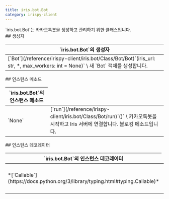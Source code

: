 ```yaml
---
title: iris.bot.Bot
category: irispy-client
---
```


<Section>
  `iris.bot.Bot`는 카카오톡봇을 생성하고 관리하기 위한 클래스입니다.
</Section>
<Section>
  ## 생성자

  <Table>
    <Thead>
      <Tr>
        <Th>`iris.bot.Bot`의 생성자</Th>
      </Tr>
    </Thead>
    <Tbody>
      <Tr>
        <Td>
          [`Bot`](/reference/irispy-client/iris.bot/Class/Bot/Bot)`(iris_url: str, *, max_workers: int = None)` \
          새 `Bot` 객체를 생성합니다.
        </Td>
      </Tr>
    </Tbody>
  </Table>
</Section>
<Section>
  ## 인스턴스 메소드

  <Table>
    <Thead>
      <Tr>
        <Th colSpan={2}>`iris.bot.Bot`의 인스턴스 메소드</Th>
      </Tr>
    </Thead>
    <Tbody>
      <Tr>
        <Td><span>`None`</span></Td>
        <Td>
          [`run`](/reference/irispy-client/iris.bot/Class/Bot/run)`()` \
          카카오톡봇을 시작하고 Iris 서버에 연결합니다. 블로킹 메소드입니다.
        </Td>
      </Tr>
    </Tbody>
  </Table>
</Section>
<Section>
  ## 인스턴스 데코레이터

  <Table>
    <Thead>
      <Tr>
        <Th colSpan={2}>`iris.bot.Bot`의 인스턴스 데코레이터</Th>
      </Tr>
    </Thead>
    <Tbody>
      <Tr>
        <Td><span>*[`Callable`](https://docs.python.org/3/library/typing.html#typing.Callable)*</span></Td>
        <Td>
          [`on_event`](/reference/irispy-client/iris.bot/Class/Bot/on_event)`(name: str)` \
          이벤트 핸들러를 등록하기 위한 데코레이터입니다.
        </Td>
      </Tr>
    </Tbody>
  </Table>
</Section>